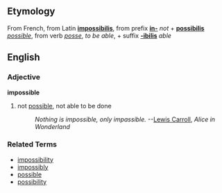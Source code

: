 ==Etymology==
From French, from Latin '''[[impossibilis]]''', from prefix '''[[in-]]''' ''not'' + '''[[possibilis]]''' ''[[possible]]'', from verb ''[[posse]]'', ''to be able'', + suffix '''[[-ibilis]]''' ''able''

==English==
===Adjective===
'''impossible'''

# not [[possible]], not able to be done
#: ''Nothing is impossible, only impassible.'' --[[w:Lewis Carroll|Lewis Carroll]], ''Alice in Wonderland''

===Related Terms===
*[[impossibility]]
*[[impossibly]]
*[[possible]]
*[[possibility]]